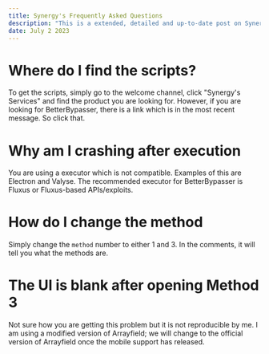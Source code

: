 ```yaml
---
title: Synergy's Frequently Asked Questions
description: "This is a extended, detailed and up-to-date post on Synergy's FAQ."
date: July 2 2023
---
```


# Where do I find the scripts?
To get the scripts, simply go to the welcome channel, click "Synergy's Services" and find the product you are looking for. However, if you are looking for BetterBypasser, there is a link which is in the most recent message. So click that.

# Why am I crashing after execution
You are using a executor which is not compatible. Examples of this are Electron and Valyse. The recommended executor for BetterBypasser is Fluxus or Fluxus-based APIs/exploits.

# How do I change the method
Simply change the `method` number to either 1 and 3. In the comments, it will tell you what the methods are.

# The UI is blank after opening Method 3
Not sure how you are getting this problem but it is not reproducible by me. I am using a modified version of Arrayfield; we will change to the official version of Arrayfield once the mobile support has released.
